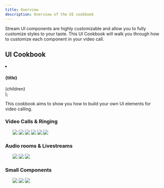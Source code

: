 ```yaml
---
title: Overview
description: Overview of the UI cookbook
---
```


Stream UI components are highly customizable and allow you to fully customize styles to your taste. This UI Cookbook will walk you through how to customize each component in your video call.

## UI Cookbook

  <li
    style={{
      backgroundColor: '#d3d3d3',
      borderRadius: '2px',
      color: '#d3d3d3',
      width: '250px',
      height: '200px',
      float: 'left',
      padding: '0.5rem',
      'list-style-type': 'none',
    }}>
    <h4>{title}</h4>
    {children}
  </li>
);


This cookbook aims to show you how to build your own UI elements for video calling.

### Video Calls & Ringing

<div>
    <ol style={{display: 'inline-block'}}>
        <CookbookCard title="Replacing Call Controls">
            <img src={require('../assets/cookbook/replacing-call-controls.png').default} />
        </CookbookCard>
        <CookbookCard title="Custom label &amp; indicators">
            <img src={require('../assets/cookbook/removing-label-and-indicators.png').default} />
        </CookbookCard>
        <CookbookCard title="Custom Video Layout">
            <img src={require('../assets/cookbook/custom-video-layout.png').default} />
        </CookbookCard>
        <CookbookCard title="Incoming Call">
            <img src={require('../assets/cookbook/incoming-call.png').default} />
        </CookbookCard>
        <CookbookCard title="Lobby/Preview">
            <img src={require('../assets/cookbook/lobby-preview.png').default} />
        </CookbookCard>
        <CookbookCard title="No-video fallback">
            <img src={require('../assets/cookbook/no-video-fallback-avatar.png').default} />
        </CookbookCard>
    </ol>
</div>

### Audio rooms & Livestreams

<div>
    <ol style={{display: 'inline-block'}}>
        <CookbookCard title="Permission Requests">
            <img src={require('../assets/cookbook/permission-requests.png').default} />
        </CookbookCard>
        <CookbookCard title="Audio volume Indicator">
            <img src={require('../assets/cookbook/audio-volume-indicator.png').default} />
        </CookbookCard>
        <CookbookCard title="Reactions">
            <img src={require('../assets/cookbook/reactions.png').default} />
        </CookbookCard>
    </ol>
</div>



### Small Components

<div>
    <ol style={{display: 'inline-block'}}>
        <CookbookCard title="Network Quality Indicator">
            <img src={require('../assets/cookbook/network-quality.png').default} />
        </CookbookCard>
        <CookbookCard title="Speaking While Muted">
            <img src={require('../assets/cookbook/speaking-while-muted.png').default} />
        </CookbookCard>
        <CookbookCard title="Connection Unstable">
            <img src={require('../assets/cookbook/connection-unstable.png').default} />
        </CookbookCard>
    </ol>
</div>